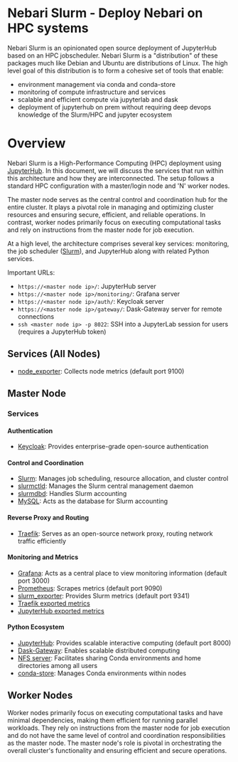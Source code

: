 # Nebari Slurm - Deploy Nebari on HPC systems

Nebari Slurm is an opinionated open source deployment of JupyterHub based on an HPC jobscheduler.
Nebari Slurm is a "distribution" of these packages much like Debian and Ubuntu are distributions of Linux.
The high level goal of this distribution is to form a cohesive set of tools that enable:

* environment management via conda and conda-store
* monitoring of compute infrastructure and services
* scalable and efficient compute via jupyterlab and dask
* deployment of jupyterhub on prem without requiring deep devops knowledge of the Slurm/HPC and jupyter ecosystem


# Overview

Nebari Slurm is a High-Performance Computing (HPC) deployment using [JupyterHub](https://jupyterhub.readthedocs.io/en/stable/). In this document, we will discuss the services that run within this architecture and how they are interconnected. The setup follows a standard HPC configuration with a master/login node and 'N' worker nodes.

The master node serves as the central control and coordination hub for the entire cluster. It plays a pivotal role in managing and optimizing cluster resources and ensuring secure, efficient, and reliable operations. In contrast, worker nodes primarily focus on executing computational tasks and rely on instructions from the master node for job execution.

At a high level, the architecture comprises several key services: monitoring, the job scheduler ([Slurm](https://slurm.schedmd.com/overview.html)), and JupyterHub along with related Python services.

Important URLs:

- `https://<master node ip>/`: JupyterHub server
- `https://<master node ip>/monitoring/`: Grafana server
- `https://<master node ip>/auth/`: Keycloak server
- `https://<master node ip>/gateway/`: Dask-Gateway server for remote connections
- `ssh <master node ip> -p 8022`: SSH into a JupyterLab session for users (requires a JupyterHub token)

## Services (All Nodes)

- [node_exporter](https://github.com/prometheus/node_exporter): Collects node metrics (default port 9100)

## Master Node

### Services

#### Authentication

- [Keycloak](https://www.keycloak.org/): Provides enterprise-grade open-source authentication

#### Control and Coordination

- [Slurm](https://slurm.schedmd.com/overview.html): Manages job scheduling, resource allocation, and cluster control
- [slurmctld](https://slurm.schedmd.com/slurmctld.html): Manages the Slurm central management daemon
- [slurmdbd](https://slurm.schedmd.com/slurmdbd.html): Handles Slurm accounting
- [MySQL](https://www.mysql.com/): Acts as the database for Slurm accounting

#### Reverse Proxy and Routing

- [Traefik](https://traefik.io/): Serves as an open-source network proxy, routing network traffic efficiently

#### Monitoring and Metrics

- [Grafana](https://grafana.com/): Acts as a central place to view monitoring information (default port 3000)
- [Prometheus](https://prometheus.io/docs/introduction/overview/): Scrapes metrics (default port 9090)
- [slurm_exporter](https://github.com/vpenso/prometheus-slurm-exporter): Provides Slurm metrics (default port 9341)
- [Traefik exported metrics](https://doc.traefik.io/traefik/observability/metrics/overview/)
- [JupyterHub exported metrics](https://jupyterhub.readthedocs.io/en/stable/reference/metrics.html)

#### Python Ecosystem

- [JupyterHub](https://jupyter.org/hub): Provides scalable interactive computing (default port 8000)
- [Dask-Gateway](https://gateway.dask.org/): Enables scalable distributed computing
- [NFS server](https://en.wikipedia.org/wiki/Network_File_System): Facilitates sharing Conda environments and home directories among all users
- [conda-store](https://conda-store.readthedocs.io/en/latest/): Manages Conda environments within nodes

## Worker Nodes

Worker nodes primarily focus on executing computational tasks and have minimal dependencies, making them efficient for running parallel workloads. They rely on instructions from the master node for job execution and do not have the same level of control and coordination responsibilities as the master node. The master node's role is pivotal in orchestrating the overall cluster's functionality and ensuring efficient and secure operations.
